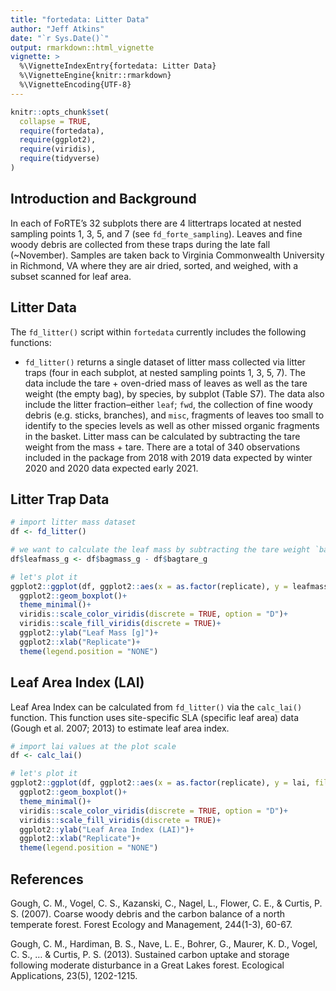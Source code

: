```yaml
---
title: "fortedata: Litter Data"
author: "Jeff Atkins"
date: "`r Sys.Date()`"
output: rmarkdown::html_vignette
vignette: >
  %\VignetteIndexEntry{fortedata: Litter Data}
  %\VignetteEngine{knitr::rmarkdown}
  %\VignetteEncoding{UTF-8}
---
```


```r
knitr::opts_chunk$set(
  collapse = TRUE,
  require(fortedata),
  require(ggplot2),
  require(viridis),
  require(tidyverse)
)
```

## Introduction and Background

In each of FoRTE's 32 subplots there are 4 littertraps located at nested sampling points 1, 3, 5, and 7 (see `fd_forte_sampling`). Leaves and fine woody debris are collected from these traps during the late fall (~November). Samples are taken back to Virginia Commonwealth University in Richmond, VA where they are air dried, sorted, and weighed, with a subset scanned for leaf area. 

## Litter Data
The `fd_litter()` script within `fortedata` currently includes the following functions:

* `fd_litter()` returns a single dataset of litter mass collected via litter traps (four in each subplot, at nested sampling points 1, 3, 5, 7). The data include the tare + oven-dried mass of leaves as well as the tare weight (the empty bag), by species, by subplot (Table S7). The data also include the litter fraction--either `leaf`; `fwd`, the collection of fine woody debris (e.g. sticks, branches), and `misc`, fragments of leaves too small to identify to the species levels as well as other missed organic fragments in the basket. Litter mass can be calculated by subtracting the tare weight from the mass + tare. There are a total of 340 observations included in the package from 2018 with 2019 data expected by winter 2020 and 2020 data expected early 2021.


## Litter Trap Data

```r
# import litter mass dataset
df <- fd_litter()

# we want to calculate the leaf mass by subtracting the tare weight `bagtare_g` from `bagmass_g`
df$leafmass_g <- df$bagmass_g - df$bagtare_g

# let's plot it
ggplot2::ggplot(df, ggplot2::aes(x = as.factor(replicate), y = leafmass_g, fill = as.factor(replicate) ))+
  ggplot2::geom_boxplot()+
  theme_minimal()+
  viridis::scale_color_viridis(discrete = TRUE, option = "D")+
  viridis::scale_fill_viridis(discrete = TRUE)+
  ggplot2::ylab("Leaf Mass [g]")+
  ggplot2::xlab("Replicate")+
  theme(legend.position = "NONE")
```

## Leaf Area Index (LAI)

Leaf Area Index can be calculated from `fd_litter()` via the `calc_lai()` function. This function uses site-specific SLA (specific leaf area) data (Gough et al. 2007; 2013) to estimate leaf area index.

```r
# import lai values at the plot scale
df <- calc_lai()

# let's plot it
ggplot2::ggplot(df, ggplot2::aes(x = as.factor(replicate), y = lai, fill = as.factor(replicate) ))+
  ggplot2::geom_boxplot()+
  theme_minimal()+
  viridis::scale_color_viridis(discrete = TRUE, option = "D")+
  viridis::scale_fill_viridis(discrete = TRUE)+
  ggplot2::ylab("Leaf Area Index (LAI)")+
  ggplot2::xlab("Replicate")+
  theme(legend.position = "NONE")
```

## References

Gough, C. M., Vogel, C. S., Kazanski, C., Nagel, L., Flower, C. E., & Curtis, P. S. (2007). Coarse woody debris and the carbon balance of a north temperate forest. Forest Ecology and Management, 244(1-3), 60-67.

Gough, C. M., Hardiman, B. S., Nave, L. E., Bohrer, G., Maurer, K. D., Vogel, C. S., ... & Curtis, P. S. (2013). Sustained carbon uptake and storage following moderate disturbance in a Great Lakes forest. Ecological Applications, 23(5), 1202-1215.


